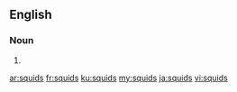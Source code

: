 ==English==

===Noun===
{{head|en|plural}}

# {{plural of|squid|lang=en}}

[[ar:squids]]
[[fr:squids]]
[[ku:squids]]
[[my:squids]]
[[ja:squids]]
[[vi:squids]]